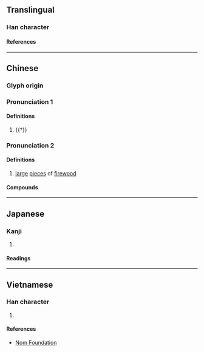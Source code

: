 {{character info}}
==Translingual==

===Han character===
{{Han char|rn=75|rad=木|as=05|sn=9|four=49950|canj=DFQ|ids=⿰木半}}

====References====
{{Han ref|kx=0518.130|dkj=14608|dj=0906.130|hdz=21188.050|uh=67C8}}

----

==Chinese==
{{zh-forms}}

===Glyph origin===
{{Han etym}}

===Pronunciation 1===
{{zh-pron
|m=pán
|mc=y
|oc=y
|cat=n
}}

====Definitions====
{{zh-hanzi}}

# {{†}} {{zh-original|槃|dot=,}} {{zh-alt-form|盤|[[plate]]; [[container]]|nocap=y}}

===Pronunciation 2===
{{zh-pron
|m=bàn
|c=bun6
|cat=n
}}

====Definitions====
{{zh-hanzi}}

# {{lb|zh|dialectal}} [[large]] [[piece]]s of [[firewood]]

====Compounds====
{{zh-der|柈子|柈饌|柈飧|木柈子}}

----

==Japanese==

===Kanji===
{{ja-kanji|grade=|rs=木05}}

# {{rfdef|ja|sort=木05}}

====Readings====
{{ja-readings
|on=はん, ばん
|kun=はち
}}

----

==Vietnamese==

===Han character===
{{vi-readings|rs=木05|reading=[[bạn]], [[bàn]]}}

# {{rfdef|vi|sort=木05}}

====References====
* [http://nomfoundation.org/common/nom_details.php?codepoint=67c8 Nom Foundation]